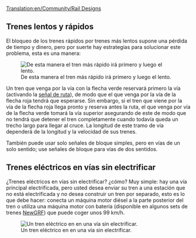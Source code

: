 [[Translation:en/Community/Rail Designs]]
{{es/Manual/Tabla de contenido}}
==Trenes lentos y rápidos==
El bloqueo de los trenes rápidos por trenes más lentos supone una pérdida de tiempo y dinero, pero por suerte hay estrategias para solucionar este problema, esta es una manera:

[[File:en/Community/Rail design1.png|center|frame|De esta manera el tren más rápido irá primero y luego el lento.]]

Un tren que venga por la vía con la flecha verde reservará primero la vía (activando la [[es/Manual/Señales#senales-de-ruta|señal de ruta]]), de modo que el que venga por la vía de la flecha roja tendrá que esperarse. Sin embargo, si el tren que viene por la vía de la flecha roja llega pronto y reserva antes la ruta, el que venga por vía de la flecha verde tomará la vía superior asegurando de este de modo que no tendrá que detener el tren completamente cuando todavía queda un trecho largo para llegar al cruce. La longitud de este tramo de vía dependerá de la longitud y la velocidad de sus trenes.

También puede usar solo señales de bloque simples, pero en vías de un solo sentido; use señales de bloque para vías de dos sentidos.

==Trenes eléctricos en vías sin electrificar==
¿Trenes eléctricos en vías sin electrificar? ¿cómo? Muy simple: hay una vía principal electrificada, pero usted desea enviar su tren a una estación que no está electrificada y no desea construir un tren por separado, esto es lo que debe hacer: conecta un máquina motor diésel a la parte posterior del tren o utiliza una máquina motor con batería (disponible en algunos sets de trenes [[es/Manual/NewGRF|NewGRF]]) que puede coger unos 99 km/h.

[[File:en/Community/Snapshot7.png|frame|center|Un tren eléctrico en en una vía sin electrificar.]]
